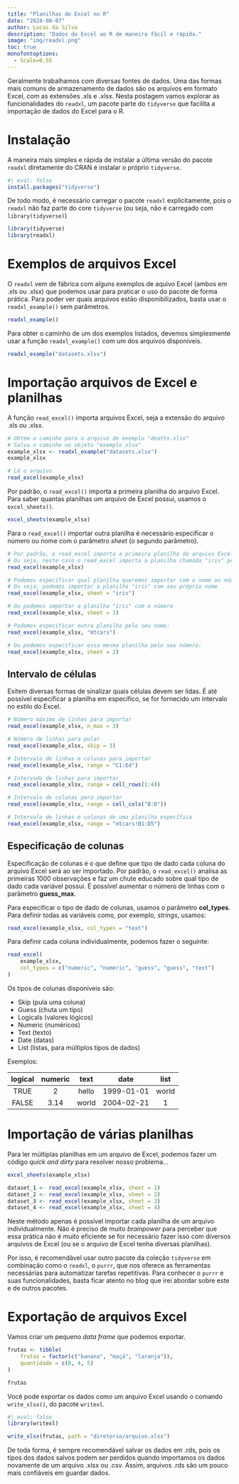 ```yaml
---
title: "Planilhas do Excel no R"
date: "2024-08-07"
author: Lucas da Silva
description: "Dados do Excel ao R de maneira fácil e rápida."
image: "img/readxl.png"
toc: true
monofontoptions: 
  - Scale=0.55
---
```


Geralmente trabalhamos com diversas fontes de dados. Uma das formas mais comuns de armazenamento de dados são os arquivos em formato Excel, com as extensões .xls e .xlsx. Nesta postagem vamos explorar as funcionalidades do `readxl`, um pacote parte do `tidyverse` que facilita a importação de dados do Excel para o R.

# Instalação

A maneira mais simples e rápida de instalar a última versão do pacote `readxl` diretamente do CRAN é instalar o próprio `tidyverse`.

```r
#| eval: false
install.packages("tidyverse")
```

De todo modo, é necessário carregar o pacote `readxl` explicitamente, pois o `readxl` não faz parte do core `tidyverse` (ou seja, não é carregado com `library(tidyverse)`)

```r
library(tidyverse)
library(readxl)
```

# Exemplos de arquivos Excel

O `readxl` vem de fábrica com alguns exemplos de aquivo Excel (ambos em .xls ou .xlsx) que podemos usar para praticar o uso do pacote de forma prática. Para poder ver quais arquivos estão disponibilizados, basta usar o `readxl_example()` sem parâmetros.

```r
readxl_example()
```

Para obter o caminho de um dos exemplos listados, devemos simplesmente usar a função `readxl_example()` com um dos arquivos disponíveis.

```r
readxl_example("datasets.xlsx")
```

# Importação arquivos de Excel e planilhas

A função `read_excel()` importa arquivos Excel, seja a extensão do arquivo .xls ou .xlsx.

```r
# Obtém o caminho para o arquivo de exemplo "deaths.xlsx"
# Salva o caminho no objeto "exemplo_xlsx"
example_xlsx <- readxl_example("datasets.xlsx")
example_xlsx

# Lê o arquivo
read_excel(example_xlsx)
```

Por padrão, o `read_excel()` importa a primeira planilha do arquivo Excel. Para saber quantas planilhas um arquivo de Excel possui, usamos o `excel_sheets()`.

```r
excel_sheets(example_xlsx)
```

Para o `read_excel()` importar outra planilha é necessário especificar o número ou nome com o parâmetro *sheet* (o segundo parâmetro).

```r
# Por padrão, o read_excel importa a primeira planilha do arquivo Excel
# Ou seja, neste caso o read_excel importa a planilha chamada "iris" por padrão
read_excel(example_xlsx)

# Podemos especificar qual planilha queremos importar com o nome ou número da planilha
# Ou seja, podemos importar a planilha "iris" com seu próprio nome
read_excel(example_xlsx, sheet = "iris")

# Ou podemos importar a planilha "iris" com o número
read_excel(example_xlsx, sheet = 1)

# Podemos especificar outra planilha pelo seu nome:
read_excel(example_xlsx, "mtcars")

# Ou podemos especificar essa mesma planilha pelo seu número:
read_excel(example_xlsx, sheet = 2)
```

## Intervalo de células

Exitem diversas formas de sinalizar quais células devem ser lidas. É até possível especificar a planilha em específico, se for fornecido um intervalo no estilo do Excel.

```r
# Número máximo de linhas para importar
read_excel(example_xlsx, n_max = 3)

# Número de linhas para pular
read_excel(example_xlsx, skip = 3)

# Intervalo de linhas e colunas para importar
read_excel(example_xlsx, range = "C1:E4")

# Intervado de linhas para importar
read_excel(example_xlsx, range = cell_rows(1:4))

# Intervalo de colunas para importar
read_excel(example_xlsx, range = cell_cols("B:D"))

# Intervalo de linhas e colunas de uma planilha específica
read_excel(example_xlsx, range = "mtcars!B1:D5")
```

## Especificação de colunas

Especificação de colunas é o que define que tipo de dado cada coluna do arquivo Excel será ao ser importado. Por padrão, o `read_excel()` analisa as primeiras 1000 observações e faz um chute educado sobre qual tipo de dado cada variável possui. É possível aumentar o número de linhas com o parâmetro **guess_max**.

Para especificar o tipo de dado de colunas, usamos o parâmetro **col_types**. Para definir todas as variáveis como, por exemplo, *strings*, usamos:

```r
read_excel(example_xlsx, col_types = "text")
```

Para definir cada coluna individualmente, podemos fazer o seguinte:

```r
read_excel(
    example_xlsx,
    col_types = c("numeric", "numeric", "guess", "guess", "text")
)
```

Os tipos de colunas disponíveis são:

-   Skip (pula uma coluna)
-   Guess (chuta um tipo)
-   Logicals (valores lógicos)
-   Numeric (numéricos)
-   Text (texto)
-   Date (datas)
-   List (listas, para múltiplos tipos de dados)

Exemplos:

| logical | numeric | text  |    date    | list  |
|:-------:|:-------:|:-----:|:----------:|:-----:|
|  TRUE   |    2    | hello | 1999-01-01 | world |
|  FALSE  |  3.14   | world | 2004-02-21 |   1   |

# Importação de várias planilhas

Para ler múltiplas planilhas em um arquivo de Excel, podemos fazer um código *quick and dirty* para resolver nosso problema...

```r
excel_sheets(example_xlsx)

dataset_1 <- read_excel(example_xlsx, sheet = 1)
dataset_2 <- read_excel(example_xlsx, sheet = 2)
dataset_3 <- read_excel(example_xlsx, sheet = 3)
dataset_4 <- read_excel(example_xlsx, sheet = 4)
```

Neste método apenas é possível importar cada planilha de um arquivo individualmente. Não é preciso de muito *brainpower* para perceber que essa prática não é muito eficiente se for necessário fazer isso com diversos arquivos de Excel (ou se o arquivo de Excel tenha diversas planilhas).

Por isso, é recomendável usar outro pacote da coleção `tidyverse` em combinação como o `readxl`, o `purrr`, que nos oferece as ferramentas necessárias para automatizar tarefas repetitivas. Para conhecer o `purrr` e suas funcionalidades, basta ficar atento no blog que irei abordar sobre este e de outros pacotes.

# Exportação de arquivos Excel

Vamos criar um pequeno *data frame* que podemos exportar.

```r
frutas <- tibble(
    frutas = factor(c("banana", "maçã", "laranja")),
    quantidade = c(8, 4, 5)
)

frutas
```

Você pode exportar os dados como um arquivo Excel usando o comando `write_xlsx()`, do pacote `writexl`.

```r
#| eval: false
library(writexl)

write_xlsx(frutas, path = "diretorio/arquivo.xlsx")
```

De toda forma, é sempre recomendável salvar os dados em .rds, pois os tipos dos dados salvos podem ser perdidos quando importamos os dados novamente de um arquivo .xlsx ou .csv. Assim, arquivos .rds são um pouco mais confiáveis em guardar dados.